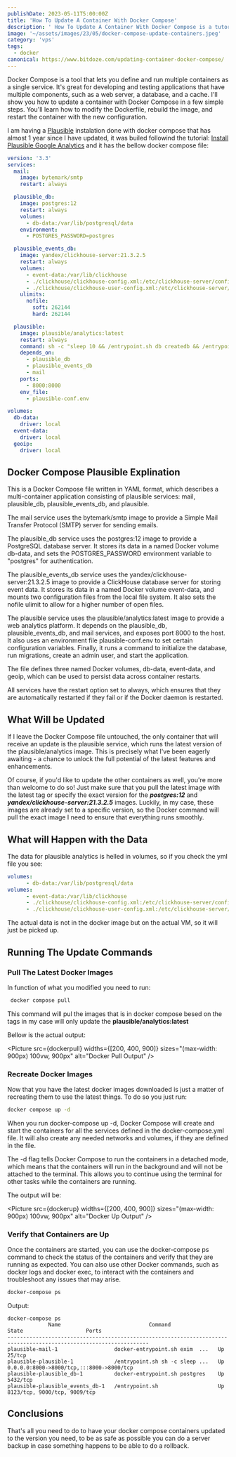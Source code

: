 ```yaml
---
publishDate: 2023-05-11T5:00:00Z
title: 'How To Update A Container With Docker Compose'
description: ' How To Update A Container With Docker Compose is a tutorial that shows you how to use Docker Compose to update a container image and configuration without losing any data or settings.'
image: '~/assets/images/23/05/docker-compose-update-containers.jpeg'
category: 'vps'
tags:
  - docker
canonical: https://www.bitdoze.com/updating-container-docker-compose/
---
```



Docker Compose is a tool that lets you define and run multiple containers as a single service. It's great for developing and testing applications that have multiple components, such as a web server, a database, and a cache. I'll show you how to update a container with Docker Compose in a few simple steps. You'll learn how to modify the Dockerfile, rebuild the image, and restart the container with the new configuration.

I am having a [Plausible](https://plausible.io/) instalation done with docker compose that has almost 1 year since I have updated, it was builed followind the tutorial: [Install Plausible Google Analytics](https://www.wpdoze.com/how-to-install-plausible/) and it has the bellow docker compose file:

```yaml
version: '3.3'
services:
  mail:
    image: bytemark/smtp
    restart: always

  plausible_db:
    image: postgres:12
    restart: always
    volumes:
      - db-data:/var/lib/postgresql/data
    environment:
      - POSTGRES_PASSWORD=postgres

  plausible_events_db:
    image: yandex/clickhouse-server:21.3.2.5
    restart: always
    volumes:
      - event-data:/var/lib/clickhouse
      - ./clickhouse/clickhouse-config.xml:/etc/clickhouse-server/config.d/logging.xml:ro
      - ./clickhouse/clickhouse-user-config.xml:/etc/clickhouse-server/users.d/logging.xml:ro
    ulimits:
      nofile:
        soft: 262144
        hard: 262144

  plausible:
    image: plausible/analytics:latest
    restart: always
    command: sh -c "sleep 10 && /entrypoint.sh db createdb && /entrypoint.sh db migrate && /entrypoint.sh db init-admin && /entrypoint.sh run"
    depends_on:
      - plausible_db
      - plausible_events_db
      - mail
    ports:
      - 8000:8000
    env_file:
      - plausible-conf.env

volumes:
  db-data:
    driver: local
  event-data:
    driver: local
  geoip:
    driver: local
```

## Docker Compose Plausible Explination

This is a Docker Compose file written in YAML format, which describes a multi-container application consisting of plausible services: mail, plausible_db, plausible_events_db, and plausible.

The mail service uses the bytemark/smtp image to provide a Simple Mail Transfer Protocol (SMTP) server for sending emails.

The plausible_db service uses the postgres:12 image to provide a PostgreSQL database server. It stores its data in a named Docker volume db-data, and sets the POSTGRES_PASSWORD environment variable to "postgres" for authentication.

The plausible_events_db service uses the yandex/clickhouse-server:21.3.2.5 image to provide a ClickHouse database server for storing event data. It stores its data in a named Docker volume event-data, and mounts two configuration files from the local file system. It also sets the nofile ulimit to allow for a higher number of open files.

The plausible service uses the plausible/analytics:latest image to provide a web analytics platform. It depends on the plausible_db, plausible_events_db, and mail services, and exposes port 8000 to the host. It also uses an environment file plausible-conf.env to set certain configuration variables. Finally, it runs a command to initialize the database, run migrations, create an admin user, and start the application.

The file defines three named Docker volumes, db-data, event-data, and geoip, which can be used to persist data across container restarts.

All services have the restart option set to always, which ensures that they are automatically restarted if they fail or if the Docker daemon is restarted.

## What Will be Updated

If I leave the Docker Compose file untouched, the only container that will receive an update is the plausible service, which runs the latest version of the plausible/analytics image. This is precisely what I've been eagerly awaiting - a chance to unlock the full potential of the latest features and enhancements.

Of course, if you'd like to update the other containers as well, you're more than welcome to do so! Just make sure that you pull the latest image with the latest tag or specify the exact version for the **_postgres:12_** and **_yandex/clickhouse-server:21.3.2.5_** images. Luckily, in my case, these images are already set to a specific version, so the Docker command will pull the exact image I need to ensure that everything runs smoothly.

## What will Happen with the Data

The data for plausible analytics is helled in volumes, so if you check the yml file you see:

```yaml
volumes:
      - db-data:/var/lib/postgresql/data
volumes:
      - event-data:/var/lib/clickhouse
      - ./clickhouse/clickhouse-config.xml:/etc/clickhouse-server/config.d/logging.xml:ro
      - ./clickhouse/clickhouse-user-config.xml:/etc/clickhouse-server/users.d/logging.xml:ro
```

The actual data is not in the docker image but on the actual VM, so it will just be picked up.

## Running The Update Commands

### Pull The Latest Docker Images

In function of what you modified you need to run:

```bash
 docker compose pull
```

This command will pul the images that is in docker compose besed on the tags in my case will only update the **plausible/analytics:latest**

Bellow is the actual output:

<Picture src={dockerpull} widths={[200, 400, 900]} sizes="(max-width: 900px) 100vw, 900px" alt="Docker Pull Output" />

### Recreate Docker Images

Now that you have the latest docker images downloaded is just a matter of recreating them to use the latest things. To do so you just run:

```bash
docker compose up -d
```

When you run docker-compose up -d, Docker Compose will create and start the containers for all the services defined in the docker-compose.yml file. It will also create any needed networks and volumes, if they are defined in the file.

The -d flag tells Docker Compose to run the containers in a detached mode, which means that the containers will run in the background and will not be attached to the terminal. This allows you to continue using the terminal for other tasks while the containers are running.

The output will be:

<Picture src={dockerup} widths={[200, 400, 900]} sizes="(max-width: 900px) 100vw, 900px" alt="Docker Up Output" />

### Verify that Containers are Up

Once the containers are started, you can use the docker-compose ps command to check the status of the containers and verify that they are running as expected. You can also use other Docker commands, such as docker logs and docker exec, to interact with the containers and troubleshoot any issues that may arise.

```bash
docker-compose ps
```

Output:

```
docker-compose ps
             Name                            Command               State                    Ports
-------------------------------------------------------------------------------------------------------------------
plausible-mail-1                  docker-entrypoint.sh exim  ...   Up      25/tcp
plausible-plausible-1             /entrypoint.sh sh -c sleep ...   Up      0.0.0.0:8000->8000/tcp,:::8000->8000/tcp
plausible-plausible_db-1          docker-entrypoint.sh postgres    Up      5432/tcp
plausible-plausible_events_db-1   /entrypoint.sh                   Up      8123/tcp, 9000/tcp, 9009/tcp
```

## Conclusions

That's all you need to do to have your docker compose containers updated to the version you need, to be as safe as possible you can do a server backup in case something happens to be able to do a rollback.
